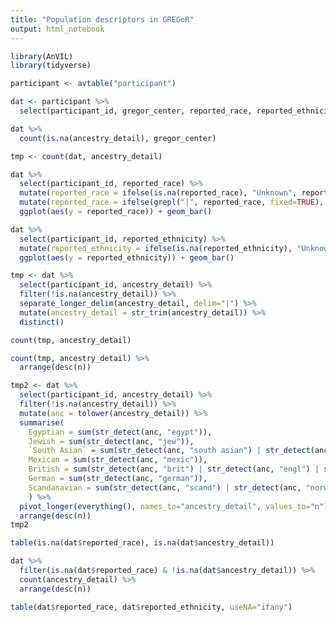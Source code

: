```yaml
---
title: "Population descriptors in GREGoR"
output: html_notebook
---
```


```r
library(AnVIL)
library(tidyverse)
```

```r
participant <- avtable("participant")
```

```r
dat <- participant %>%
  select(participant_id, gregor_center, reported_race, reported_ethnicity, ancestry_detail)
```

```r
dat %>%
  count(is.na(ancestry_detail), gregor_center)
```

```r
tmp <- count(dat, ancestry_detail)
```

```r
dat %>%
  select(participant_id, reported_race) %>%
  mutate(reported_race = ifelse(is.na(reported_race), "Unknown", reported_race)) %>%
  mutate(reported_race = ifelse(grepl("|", reported_race, fixed=TRUE), "Multiple", reported_race)) %>%
  ggplot(aes(y = reported_race)) + geom_bar()
```

```r
dat %>%
  select(participant_id, reported_ethnicity) %>%
  mutate(reported_ethnicity = ifelse(is.na(reported_ethnicity), "Unknown", reported_ethnicity)) %>%
  ggplot(aes(y = reported_ethnicity)) + geom_bar()
```

```r
tmp <- dat %>%
  select(participant_id, ancestry_detail) %>%
  filter(!is.na(ancestry_detail)) %>%
  separate_longer_delim(ancestry_detail, delim="|") %>%
  mutate(ancestry_detail = str_trim(ancestry_detail)) %>%
  distinct()

count(tmp, ancestry_detail)
```

```r
count(tmp, ancestry_detail) %>%
  arrange(desc(n))
```

```r
tmp2 <- dat %>%
  select(participant_id, ancestry_detail) %>%
  filter(!is.na(ancestry_detail)) %>%
  mutate(anc = tolower(ancestry_detail)) %>%
  summarise(
    Egyptian = sum(str_detect(anc, "egypt")),
    Jewish = sum(str_detect(anc, "jew")),
    `South Asian` = sum(str_detect(anc, "south asian") | str_detect(anc, "^india") | str_detect(anc, "asian indian") | str_detect(anc, "pakistani")),
    Mexican = sum(str_detect(anc, "mexic")),
    British = sum(str_detect(anc, "brit") | str_detect(anc, "engl") | str_detect(anc, "irish") | str_detect(anc, "ireland") | str_detect(anc, "welsh") | str_detect(anc, "scot")),
    German = sum(str_detect(anc, "german")),
    Scandanavian = sum(str_detect(anc, "scand") | str_detect(anc, "norw") | str_detect(anc, "fin"))
    ) %>%
  pivot_longer(everything(), names_to="ancestry_detail", values_to="n") %>%
  arrange(desc(n))
tmp2
```


```r
table(is.na(dat$reported_race), is.na(dat$ancestry_detail))
```


```r
dat %>%
  filter(is.na(dat$reported_race) & !is.na(dat$ancestry_detail)) %>%
  count(ancestry_detail) %>%
  arrange(desc(n))
```

```r
table(dat$reported_race, dat$reported_ethnicity, useNA="ifany")
```
